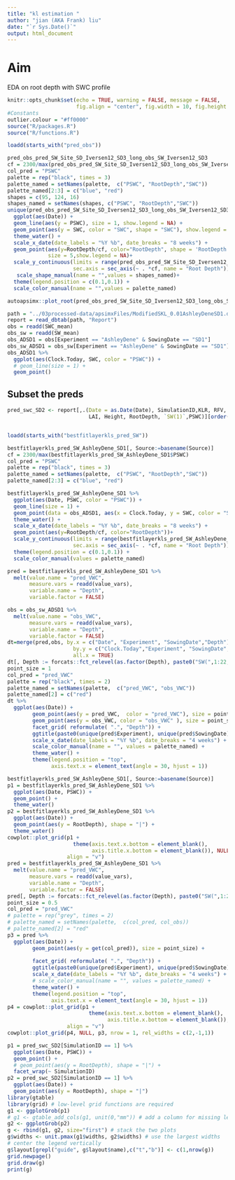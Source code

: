 ```yaml
---
title: "kl estimation "
author: "jian (AKA Frank) liu"
date: "`r Sys.Date()`"
output: html_document
---
```


# Aim

EDA on root depth with SWC profile 


```r
knitr::opts_chunk$set(echo = TRUE, warning = FALSE, message = FALSE,
                      fig.align = "center", fig.width = 10, fig.height = 7, dpi = 300)
#Constants
outlier.colour = "#ff0000"
source("R/packages.R")
source("R/functions.R")
```


```r
loadd(starts_with("pred_obs"))
```
```r
pred_obs_pred_SW_Site_SD_Iversen12_SD3_long_obs_SW_Iversen12_SD3
cf = 2300/max(pred_obs_pred_SW_Site_SD_Iversen12_SD3_long_obs_SW_Iversen12_SD3$PSWC)
col_pred = "PSWC"
palette = rep("black", times = 3)
palette_named = setNames(palette,  c("PSWC", "RootDepth","SWC"))
palette_named[2:3] = c("blue", "red")
shapes = c(95, 124, 16)
shapes_named = setNames(shapes, c("PSWC", "RootDepth","SWC"))
unique(pred_obs_pred_SW_Site_SD_Iversen12_SD3_long_obs_SW_Iversen12_SD3[SimulationID == 25,.(Date, PSWC,SWC, RootDepth)]) %>% 
  ggplot(aes(Date)) +
  geom_line(aes(y = PSWC), size = 1, show.legend = NA) +
  geom_point(aes(y = SWC, color = "SWC", shape = "SWC"), show.legend = NA) +
  theme_water() +
  scale_x_date(date_labels = "%Y %b", date_breaks = "8 weeks") +
  geom_point(aes(y=RootDepth/cf, color="RootDepth", shape = 'RootDepth'), 
             size = 5,show.legend = NA)+
  scale_y_continuous(limits = range(pred_obs_pred_SW_Site_SD_Iversen12_SD3_long_obs_SW_Iversen12_SD3$PSWC), 
                     sec.axis = sec_axis(~ . *cf, name = "Root Depth")) +
   scale_shape_manual(name = "",values = shapes_named)+
  theme(legend.position = c(0.1,0.1)) +
  scale_color_manual(name = "",values = palette_named)
```
```r
autoapsimx::plot_root(pred_obs_pred_SW_Site_SD_Iversen12_SD3_long_obs_SW_Iversen12_SD3, "../05figures/test")
```

```r
path = "../03processed-data/apsimxFiles/ModifiedSKL_0.01AshleyDeneSD1.db"
report = read_dbtab(path, "Report")
obs = readd(SWC_mean)
obs_sw = readd(SW_mean)
obs_ADSD1 = obs[Experiment == "AshleyDene" & SowingDate == "SD1"]
obs_sw_ADSD1 = obs_sw[Experiment == "AshleyDene" & SowingDate == "SD1"]
obs_ADSD1 %>% 
  ggplot(aes(Clock.Today, SWC, color = "PSWC")) +
  # geom_line(size = 1) +
  geom_point()
```
## Subset the preds

```r
pred_swc_SD2 <- report[,.(Date = as.Date(Date), SimulationID,KLR, RFV, SKL, k, 
                          LAI, Height, RootDepth, `SW(1)`,PSWC)][order(SimulationID)]
```

```r
```


```r
loadd(starts_with("bestfitlayerkls_pred_SW"))
```


```r
bestfitlayerkls_pred_SW_AshleyDene_SD1[, Source:=basename(Source)]
cf = 2300/max(bestfitlayerkls_pred_SW_AshleyDene_SD1$PSWC)
col_pred = "PSWC"
palette = rep("black", times = 3)
palette_named = setNames(palette,  c("PSWC", "RootDepth","SWC"))
palette_named[2:3] = c("blue", "red")

bestfitlayerkls_pred_SW_AshleyDene_SD1 %>% 
  ggplot(aes(Date, PSWC, color = "PSWC")) +
  geom_line(size = 1) +
  geom_point(data = obs_ADSD1, aes(x = Clock.Today, y = SWC, color = "SWC")) +
  theme_water() +
  scale_x_date(date_labels = "%Y %b", date_breaks = "8 weeks") +
  geom_point(aes(y=RootDepth/cf, color="RootDepth"))+
  scale_y_continuous(limits = range(bestfitlayerkls_pred_SW_AshleyDene_SD1$PSWC), 
                     sec.axis = sec_axis(~ . *cf, name = "Root Depth")) +
  theme(legend.position = c(0.1,0.1)) +
  scale_color_manual(values = palette_named)
```
```r
pred = bestfitlayerkls_pred_SW_AshleyDene_SD1 %>% 
  melt(value.name = "pred_VWC",
       measure.vars = readd(value_vars), 
       variable.name = "Depth",
       variable.factor = FALSE)

obs = obs_sw_ADSD1 %>% 
  melt(value.name = "obs_VWC",
       measure.vars = readd(value_vars), 
       variable.name = "Depth",
       variable.factor = FALSE)
dt=merge(pred,obs, by.x = c("Date", "Experiment", "SowingDate","Depth"),
                     by.y = c("Clock.Today","Experiment", "SowingDate", "Depth"),
                     all.x = TRUE)
dt[, Depth := forcats::fct_relevel(as.factor(Depth), paste0("SW(",1:22, ")"))]
point_size = 1
col_pred = "pred_VWC"
palette = rep("black", times = 2)
palette_named = setNames(palette,  c("pred_VWC", "obs_VWC"))
palette_named[2] = c("red")
dt %>% 
  ggplot(aes(Date)) +
        geom_point(aes(y = pred_VWC,  color = "pred_VWC"), size = point_size) +
        geom_point(aes(y = obs_VWC, color = "obs_VWC" ), size = point_size) +
        facet_grid( reformulate( ".", "Depth")) +
        ggtitle(paste0(unique(pred$Experiment), unique(pred$SowingDate))) +
        scale_x_date(date_labels = "%Y %b", date_breaks = "4 weeks") +
        scale_color_manual(name = "", values = palette_named) +
        theme_water() +
        theme(legend.position = "top",
              axis.text.x = element_text(angle = 30, hjust = 1))
```


```r
bestfitlayerkls_pred_SW_AshleyDene_SD1[, Source:=basename(Source)]
p1 = bestfitlayerkls_pred_SW_AshleyDene_SD1 %>% 
  ggplot(aes(Date, PSWC)) +
  geom_point() +
  theme_water()
p2 = bestfitlayerkls_pred_SW_AshleyDene_SD1 %>% 
  ggplot(aes(Date)) +
  geom_point(aes(y = RootDepth), shape = "|") +
  theme_water()
cowplot::plot_grid(p1 + 
                     theme(axis.text.x.bottom = element_blank(),
                           axis.title.x.bottom = element_blank()), NULL, p2, 
                   align = "v")
pred = bestfitlayerkls_pred_SW_AshleyDene_SD1 %>% 
  melt(value.name = "pred_VWC",
       measure.vars = readd(value_vars), 
       variable.name = "Depth",
       variable.factor = FALSE)
pred[, Depth := forcats::fct_relevel(as.factor(Depth), paste0("SW(",1:22, ")"))]
point_size = 0.5
col_pred = "pred_VWC"
# palette = rep("grey", times = 2)
# palette_named = setNames(palette,  c(col_pred, col_obs))
# palette_named[2] = "red"
p3 = pred %>% 
  ggplot(aes(Date)) +
        geom_point(aes(y = get(col_pred)), size = point_size) +
        
        facet_grid( reformulate( ".", "Depth")) +
        ggtitle(paste0(unique(pred$Experiment), unique(pred$SowingDate))) +
        scale_x_date(date_labels = "%Y %b", date_breaks = "4 weeks") +
        # scale_color_manual(name = "", values = palette_named) +
        theme_water() +
        theme(legend.position = "top",
              axis.text.x = element_text(angle = 30, hjust = 1))
p4 = cowplot::plot_grid(p1 + 
                          theme(axis.text.x.bottom = element_blank(),
                                axis.title.x.bottom = element_blank()), NULL, p2, 
                   align = "v")
cowplot::plot_grid(p4, NULL, p3, nrow = 1, rel_widths = c(2,-1,1))

```


```r
p1 = pred_swc_SD2[SimulationID == 1] %>% 
  ggplot(aes(Date, PSWC)) +
  geom_point() +
  # geom_point(aes(y = RootDepth), shape = "|") + 
  facet_wrap(~ SimulationID)
p2 = pred_swc_SD2[SimulationID == 1] %>% 
  ggplot(aes(Date)) +
  geom_point(aes(y = RootDepth), shape = "|")
library(gtable)
library(grid) # low-level grid functions are required
g1 <- ggplotGrob(p1)
# g1 <- gtable_add_cols(g1, unit(0,"mm")) # add a column for missing legend
g2 <- ggplotGrob(p2)
g <- rbind(g1, g2, size="first") # stack the two plots
g$widths <- unit.pmax(g1$widths, g2$widths) # use the largest widths
# center the legend vertically
g$layout[grepl("guide", g$layout$name),c("t","b")] <- c(1,nrow(g))
grid.newpage()
grid.draw(g)
print(g)
```